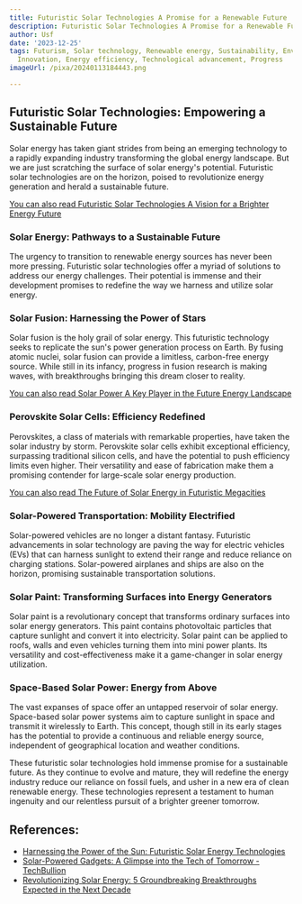 ```yaml
---
title: Futuristic Solar Technologies A Promise for a Renewable Future
description: Futuristic Solar Technologies A Promise for a Renewable Future
author: Usf
date: '2023-12-25'
tags: Futurism, Solar technology, Renewable energy, Sustainability, Environmentalism,
  Innovation, Energy efficiency, Technological advancement, Progress
imageUrl: /pixa/20240113184443.png

---
```

## Futuristic Solar Technologies: Empowering a Sustainable Future

Solar energy has taken giant strides from being an emerging technology to a rapidly expanding industry transforming the global  energy landscape. But we are just scratching  the surface of solar energy's potential. Futuristic  solar technologies  are on the horizon, poised to revolutionize energy generation and herald a sustainable future.

[You  can also read Futuristic Solar Technologies  A Vision for a Brighter Energy Future](Futuristic%20Solar%20Technologies%20A%20Vision%20for%20a%20Brighter%20Energy%20Future)


### Solar Energy: Pathways to a Sustainable Future

The urgency to transition to renewable energy sources has  never been more pressing. Futuristic  solar technologies offer a myriad of solutions to address our energy challenges. Their potential is  immense and their development promises to redefine the way we harness and utilize solar energy.

### Solar  Fusion: Harnessing the Power of Stars

Solar fusion is the holy grail  of solar energy. This futuristic technology seeks  to replicate the  sun's power generation process on  Earth.  By fusing atomic nuclei,  solar fusion can provide a  limitless, carbon-free energy source. While still in its infancy, progress in fusion  research is making waves, with breakthroughs  bringing this dream closer to reality.

[You can also read Solar Power A Key Player in the  Future Energy Landscape](Solar%20Power%20A%20Key%20Player%20in%20the%20Future%20Energy%20Landscape)


### Perovskite Solar  Cells: Efficiency Redefined

Perovskites,  a class of materials with remarkable properties, have taken the solar  industry by storm. Perovskite  solar cells exhibit exceptional efficiency, surpassing traditional silicon cells, and have the potential to push efficiency limits even higher. Their versatility and ease of fabrication make them a promising  contender for large-scale solar energy production.

[You can also read  The Future of Solar Energy in Futuristic Megacities](The%20Future%20of%20Solar%20Energy%20in%20Futuristic%20Megacities)


### Solar-Powered Transportation: Mobility Electrified

Solar-powered vehicles are no longer a distant fantasy. Futuristic  advancements in solar technology are paving the way for electric vehicles (EVs) that can harness sunlight to extend their range and reduce reliance on  charging stations. Solar-powered  airplanes  and ships  are also on  the horizon,  promising sustainable transportation solutions.

### Solar Paint: Transforming Surfaces into Energy  Generators

Solar paint is a  revolutionary concept that transforms ordinary surfaces into solar  energy generators. This paint contains photovoltaic particles that capture sunlight  and  convert it into electricity. Solar paint can be applied to  roofs, walls and even vehicles turning them into mini power plants. Its versatility and cost-effectiveness make it a game-changer in solar energy utilization.

### Space-Based  Solar Power: Energy from  Above

The vast expanses of space offer an untapped reservoir of solar  energy. Space-based solar power systems  aim to capture sunlight in space and transmit it wirelessly to Earth. This concept, though still in its early stages has the potential to provide a  continuous and reliable energy source, independent of geographical location and weather conditions.

These futuristic  solar technologies hold immense promise for a sustainable future. As  they continue to evolve and mature, they will redefine the energy industry reduce  our reliance on fossil fuels, and usher in a new era of clean renewable energy. These technologies represent a testament to human ingenuity and our relentless pursuit of a brighter greener  tomorrow.

## References:
- [Harnessing the Power of the Sun: Futuristic Solar Energy Technologies](https://energy5.com/harnessing-the-power-of-the-sun-futuristic-solar-energy-technologies)
- [Solar-Powered Gadgets: A Glimpse into the Tech of Tomorrow - TechBullion](https://techbullion.com/solar-powered-gadgets-a-glimpse-into-the-tech-of-tomorrow/)
- [Revolutionizing Solar Energy: 5 Groundbreaking Breakthroughs Expected in the Next Decade](https://energy5.com/revolutionizing-solar-energy-5-groundbreaking-breakthroughs-expected-in-the-next-decade)
